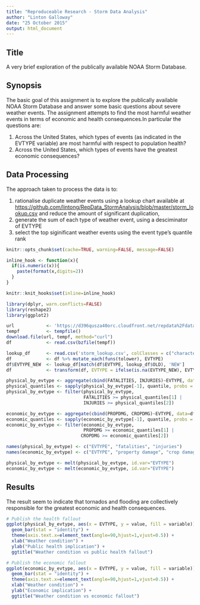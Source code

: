 ```yaml
---
title: "Reproduceable Research - Storm Data Analysis"
author: "Linton Galloway"
date: "25 October 2015"
output: html_document
---
```


## Title
A very brief exploration of the publically available NOAA Storm Database.

## Synopsis
The basic goal of this assignment is to explore the publically available NOAA Storm Database and answer some basic questions about severe weather events. The assignment attempts to find the most harmful weather events in terms of economic and health consequences.In particular the questions are:

1. Across the United States, which types of events (as indicated in the EVTYPE variable) are most harmful with respect to population health?
2. Across the United States, which types of events have the greatest economic consequences?


## Data Processing
The approach taken to process the data is to: 

1. rationalise duplicate weather events using a lookup chart available at <https://github.com/lintong/RepData_StormAnalysis/blob/master/storm_lookup.csv> and reduce the amount of significant duplication, 
2. generate the sum of each type of weather event, using a desciminator of EVTYPE
3. select the top siginificant weather events using the event type's quantile rank

```r
knitr::opts_chunk$set(cache=TRUE, warning=FALSE, message=FALSE)

inline_hook <- function(x){
  if(is.numeric(x)){
    paste(format(x,digits=2))
  }
}

knitr::knit_hooks$set(inline=inline_hook)

library(dplyr, warn.conflicts=FALSE)
library(reshape2)
library(ggplot2)
```


```r
url            <- 'https://d396qusza40orc.cloudfront.net/repdata%2Fdata%2FStormData.csv.bz2'
tempf          <- tempfile()
download.file(url, tempf, method="curl")
df             <- read.csv(bzfile(tempf))
```

```r
lookup_df      <- read.csv('storm_lookup.csv', colClasses = c("character","character"))
df             <- df %>% mutate_each(funs(tolower), EVTYPE)
df$EVTYPE_NEW  <- lookup_df[match(df$EVTYPE, lookup_df$OLD), 'NEW']
df             <- transform(df, EVTYPE = ifelse(is.na(EVTYPE_NEW), EVTYPE, EVTYPE_NEW))
```

```r
physical_by_evtype <- aggregate(cbind(FATALITIES, INJURIES)~EVTYPE, data=df, sum)
physical_quantiles <- sapply(physical_by_evtype[-1], quantile, probs = .97)
physical_by_evtype <- filter(physical_by_evtype,
                             FATALITIES >= physical_quantiles[1] |
                             INJURIES >= physical_quantiles[2])

economic_by_evtype <- aggregate(cbind(PROPDMG, CROPDMG)~EVTYPE, data=df, sum)
economic_quantiles <- sapply(economic_by_evtype[-1], quantile, probs = .97)
economic_by_evtype <- filter(economic_by_evtype,
                             PROPDMG >= economic_quantiles[1] |
                            CROPDMG >= economic_quantiles[2])

names(physical_by_evtype) <- c("EVTYPE", "fatalities", "injuries")
names(economic_by_evtype) <- c("EVTYPE", "property damage", "crop damage")

physical_by_evtype <- melt(physical_by_evtype, id.var="EVTYPE")
economic_by_evtype <- melt(economic_by_evtype, id.var="EVTYPE")

```
## Results

The result seem to indicate that tornados and flooding are collectively responsible for the greatest economic and health consequences.


```r
# Publish the health fallout
ggplot(physical_by_evtype, aes(x = EVTYPE, y = value, fill = variable)) + 
  geom_bar(stat = "identity") +
  theme(axis.text.x=element_text(angle=90,hjust=1,vjust=0.5)) +
  xlab("Weather condition") +
  ylab("Public health implication") +
  ggtitle("Weather condition vs public health fallout")

```

```r
# Publish the economic fallout
ggplot(economic_by_evtype, aes(x = EVTYPE, y = value, fill = variable)) +
  geom_bar(stat = "identity") +
  theme(axis.text.x=element_text(angle=90,hjust=1,vjust=0.5)) +
  xlab("Weather condition") +
  ylab("Economic implication") +
  ggtitle("Weather condition vs economic fallout")

```
